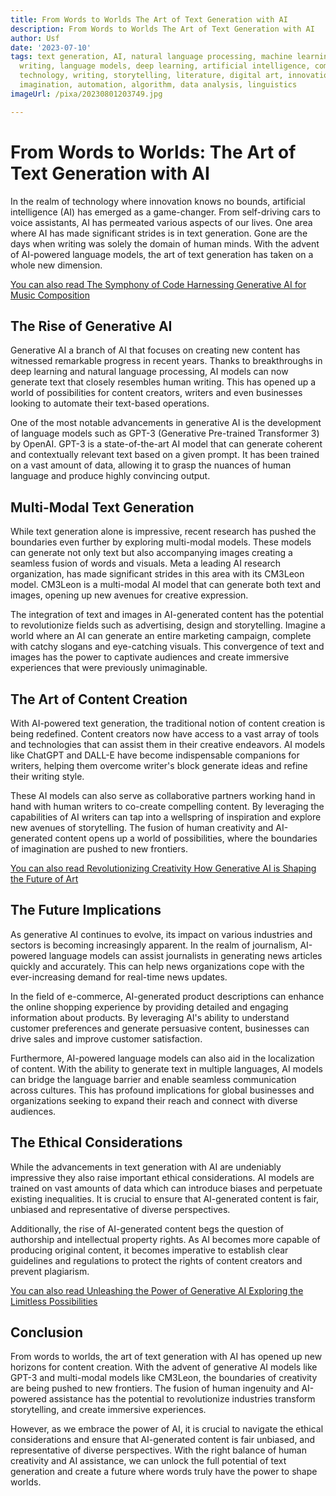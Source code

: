 ```yaml
---
title: From Words to Worlds The Art of Text Generation with AI
description: From Words to Worlds The Art of Text Generation with AI
author: Usf
date: '2023-07-10'
tags: text generation, AI, natural language processing, machine learning, creative
  writing, language models, deep learning, artificial intelligence, computer science,
  technology, writing, storytelling, literature, digital art, innovation, future,
  imagination, automation, algorithm, data analysis, linguistics
imageUrl: /pixa/20230801203749.jpg

---
```

# From Words to Worlds: The Art of Text Generation with AI

In the realm of technology where innovation knows no bounds, artificial intelligence (AI) has emerged as a game-changer. From self-driving cars to voice  assistants, AI has permeated various aspects of  our lives.  One area where AI has made significant strides is in text generation. Gone are the days when writing was solely the domain of human  minds. With the advent of  AI-powered language models,  the art of text generation has taken on  a whole new  dimension.

[You can also read The Symphony of Code Harnessing Generative AI for Music Composition](The%20Symphony%20of%20Code%20Harnessing%20Generative%20AI%20for%20Music%20Composition)


## The Rise of  Generative AI

Generative AI a branch of  AI that focuses on creating new content has witnessed remarkable progress  in recent years. Thanks to breakthroughs in deep learning and natural  language processing,  AI models can now generate text that closely  resembles human writing. This  has opened up a  world of possibilities for content creators, writers and even businesses  looking to automate their text-based operations.

One  of the most notable advancements  in generative AI is the development of language models such as GPT-3 (Generative Pre-trained Transformer 3) by OpenAI. GPT-3 is a state-of-the-art AI  model  that can  generate coherent and contextually relevant text based on a given prompt. It has  been trained on a vast amount  of data, allowing it to grasp the nuances of human language and produce highly convincing output.

## Multi-Modal Text Generation

While text generation alone is impressive, recent research has pushed  the boundaries  even further by exploring multi-modal  models.  These models  can generate not  only text but also accompanying images creating a seamless fusion of words and  visuals. Meta a leading AI research organization, has made significant strides in this area with its CM3Leon model. CM3Leon  is a multi-modal AI model that can generate both text and images, opening up new avenues for creative expression.

The integration  of text and images in AI-generated content has the potential to revolutionize fields such as advertising, design  and storytelling. Imagine a world  where an AI can generate an entire marketing campaign, complete with catchy slogans and eye-catching visuals. This convergence of text and images has the power to captivate  audiences  and create immersive experiences that were previously unimaginable.

## The Art of Content Creation

With AI-powered text generation, the traditional notion of content creation is being redefined. Content creators  now have access to a  vast array of tools and technologies that can assist them in their creative  endeavors. AI models like ChatGPT and  DALL-E have become indispensable companions for writers, helping them overcome writer's block generate ideas and refine  their writing style.

These AI models can also serve as collaborative  partners working hand in hand with human writers to co-create compelling content. By leveraging the capabilities of  AI  writers can tap into  a wellspring of inspiration and explore new  avenues of storytelling. The fusion of  human creativity and AI-generated content opens up a world of possibilities, where the boundaries  of imagination are pushed to new frontiers.

[You can also  read Revolutionizing Creativity How Generative AI is Shaping the Future of Art](Revolutionizing%20Creativity%20How%20Generative%20AI%20is%20Shaping%20the%20Future%20of%20Art)


## The Future Implications

As generative AI continues to evolve, its impact on various industries and sectors is becoming increasingly apparent. In the realm of journalism, AI-powered language models can assist journalists in generating news articles quickly  and accurately.  This can  help news organizations  cope  with the ever-increasing demand for real-time news updates.

In the field of e-commerce, AI-generated product  descriptions can enhance the online shopping experience by providing detailed and engaging information  about products.  By leveraging AI's ability to understand customer preferences and generate persuasive content, businesses can drive sales and improve customer satisfaction.

Furthermore, AI-powered language models can also aid in the localization of content. With the ability to generate text in multiple languages, AI models can  bridge the language barrier and enable  seamless communication across cultures. This  has profound  implications for global businesses and organizations  seeking to expand their  reach and connect with diverse  audiences.

## The Ethical Considerations

While  the advancements in text generation with AI are undeniably impressive they also raise important ethical considerations. AI models are trained on  vast amounts of data which can introduce biases and perpetuate existing inequalities. It is crucial  to  ensure that AI-generated  content is fair, unbiased and representative of diverse perspectives.

Additionally, the rise of  AI-generated content begs the question of authorship and intellectual property rights. As AI becomes more capable of producing original content, it becomes imperative to establish clear  guidelines and regulations to protect the rights of content creators and prevent plagiarism.

[You can also read Unleashing the Power of Generative  AI Exploring the Limitless Possibilities](Unleashing%20the%20Power%20of%20Generative%20AI%20Exploring%20the%20Limitless%20Possibilities)


## Conclusion

From words to  worlds, the art of text generation with AI  has opened up  new horizons for content creation. With the advent of generative  AI models like  GPT-3 and multi-modal models like CM3Leon, the boundaries of  creativity are being pushed to new frontiers. The fusion of human ingenuity and AI-powered assistance has the potential to revolutionize industries transform storytelling, and create  immersive experiences.

However, as we embrace the power of AI, it  is crucial to navigate the ethical considerations and  ensure  that AI-generated content is fair unbiased, and representative of diverse  perspectives. With the right balance of human creativity and AI assistance, we can unlock the  full potential of text generation and create a  future where words truly  have the power to shape worlds.